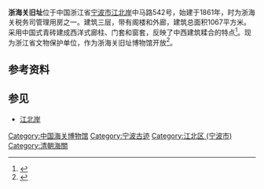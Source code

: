 {{coord|29.885196|N|121.558972|E|format=dms|display=title}}
{{文物保护单位
| 级别 = 省级
| 省区市 = 浙江省
| 名称 = [[江北岸近代建筑群|江北岸近代建筑群]]
| 子项 = 浙海关旧址
| 图片 = Zhejiang Custom Site in Ningbo 20161001 (1).jpg
| 所在 = [[宁波市|宁波市]][[江北区_(宁波市)|江北区]]
| 分类 = 
| 时代 = [[清朝|清]]
| 编号 = 
| 登录 = 2005年
}}
'''浙海关旧址'''位于中国浙江省[[宁波市|宁波市]][[江北岸|江北岸]]中马路542号，始建于1861年，时为浙海关税务司管理用房之一。建筑三层，带有阁楼和外廊，建筑总面积1067平方米。采用中国式青砖建成西洋式廊柱、门套和窗套，反映了中西建筑糅合的特点<ref>{{cite web|url=http://zj.people.com.cn/GB/200864/200892/12814110.html|title=浙海关旧址博物馆 凝视宁波港的百年沉浮|publisher=东南商报|date=2010-09-26|accessdate=2016-10-06|archive-url=https://web.archive.org/web/20161009102329/http://zj.people.com.cn/GB/200864/200892/12814110.html|archive-date=2016-10-09|dead-url=no}}</ref>。现为浙江省文物保护单位，作为浙海关旧址博物馆开放<ref>{{cite web|url=http://www.nbwb.net/pd_wwbh/info.aspx?Id=875&type=2|title=江北岸近代建筑群|publisher=宁波文化遗产保护网|date=2006-06-22|accessdate=2012-12-23|archive-url=https://web.archive.org/web/20150329001705/http://www.nbwb.net/pd_wwbh/info.aspx?Id=875&type=2|archive-date=2015-03-29|dead-url=no}}</ref>。

{{Gallery
|width = 240
|height = 
|lines = 1
|File:Zhejiang Custom Site in Ningbo 20161001 (4).jpg|
|File:Zhejiang Custom Site in Ningbo 20161001 (3).jpg|
|File:Zhejiang Custom Site in Ningbo 20161001 (6).jpg|
}}

== 参考资料 ==
{{commonscat|Zhejiang Custom Site in Ningbo}}
{{reflist}}

== 参见 ==
* [[江北岸|江北岸]]

{{宁波市境内的浙江省文物保护单位}}
{{Ningbo-stub}}
[[Category:中国海关博物馆|Category:中国海关博物馆]]
[[Category:宁波古迹|Category:宁波古迹]]
[[Category:江北区_(宁波市)|Category:江北区 (宁波市)]]
[[Category:清朝海關|Category:清朝海關]]